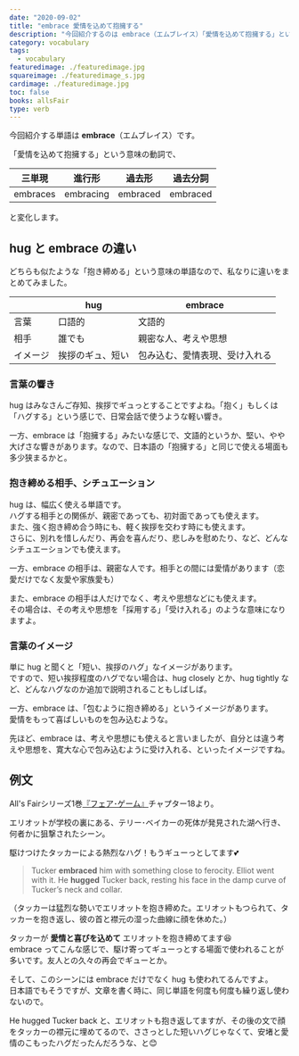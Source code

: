 ```yaml
---
date: "2020-09-02"
title: "embrace 愛情を込めて抱擁する"
description: "今回紹介するのは embrace（エムブレイス）「愛情を込めて抱擁する」という意味の動詞です。例文は、All's Fairシリーズ1巻『フェア･ゲーム』より"
category: vocabulary
tags:
  - vocabulary
featuredimage: ./featuredimage.jpg
squareimage: ./featuredimage_s.jpg
cardimage: ./featuredimage.jpg
toc: false
books: allsFair
type: verb
---
```



今回紹介する単語は __embrace__（エムブレイス）です。

「愛情を込めて抱擁する」という意味の動詞で、

|三単現|進行形|過去形|過去分詞|
|---|---|---|---|
|embraces|embracing|embraced|embraced|

と変化します。

## hug と embrace の違い

どちらも似たような「抱き締める」という意味の単語なので、私なりに違いをまとめてみました。

||hug|embrace|
|---|---|---|
|言葉|口語的|文語的|
|相手|誰でも|親密な人、考えや思想|
|イメージ|挨拶のギュ、短い|包み込む、愛情表現、受け入れる|

### 言葉の響き

hug はみなさんご存知、挨拶でギュっとすることですよね。「抱く」もしくは「ハグする」という感じで、日常会話で使うような軽い響き。

一方、embrace は「抱擁する」みたいな感じで、文語的というか、堅い、やや大げさな響きがあります。なので、日本語の「抱擁する」と同じで使える場面も多少狭まるかと。

### 抱き締める相手、シチュエーション

hug は、幅広く使える単語です。  
ハグする相手との関係が、親密であっても、初対面であっても使えます。  
また、強く抱き締め合う時にも、軽く挨拶を交わす時にも使えます。  
さらに、別れを惜しんだり、再会を喜んだり、悲しみを慰めたり、など、どんなシチュエーションでも使えます。

一方、embrace の相手は、親密な人です。相手との間には愛情があります（恋愛だけでなく友愛や家族愛も）

また、embrace の相手は人だけでなく、考えや思想などにも使えます。  
その場合は、その考えや思想を「採用する」「受け入れる」のような意味になりますよ。

### 言葉のイメージ

単に hug と聞くと「短い、挨拶のハグ」なイメージがあります。  
ですので、短い挨拶程度のハグでない場合は、hug closely とか、hug tightly など、どんなハグなのか追加で説明されることもしばしば。

一方、embrace は、「包むように抱き締める」というイメージがあります。  
愛情をもって喜ばしいものを包み込むような。

先ほど、embrace は、考えや思想にも使えると言いましたが、自分とは違う考えや思想を、寛大な心で包み込むように受け入れる、といったイメージですね。

<VocabularySeriesHug current="embrace" />

## 例文

All's Fairシリーズ1巻[『フェア･ゲーム』](/mm-romance/fair-game/)チャプター18より。

エリオットが学校の裏にある、テリー･ベイカーの死体が発見された湖へ行き、何者かに狙撃されたシーン。

駆けつけたタッカーによる熱烈なハグ！もうギューっとしてます💕

<Blockquote book srcBook="fairGame" lang="en" chapter="18">
Tucker <strong>embraced</strong> him with something close to ferocity. Elliot went with it. He <strong>hugged</strong> Tucker back, resting his face in the damp curve of Tucker’s neck and collar.
</Blockquote>

<p className="translation">（タッカーは猛烈な勢いでエリオットを抱き締めた。エリオットもつられて、タッカーを抱き返し、彼の首と襟元の湿った曲線に顔を休めた。）</p>

タッカーが __愛情と喜びを込めて__ エリオットを抱き締めてます😆  
embrace ってこんな感じで、駆け寄ってギューっとする場面で使われることが多いです。友人との久々の再会でギューとか。

そして、このシーンには embrace だけでなく hug も使われてるんですよ。  
日本語でもそうですが、文章を書く時に、同じ単語を何度も何度も繰り返し使わないので。

He hugged Tucker back と、エリオットも抱き返してますが、その後の文で顔をタッカーの襟元に埋めてるので、ささっとした短いハグじゃなくて、安堵と愛情のこもったハグだったんだろうな、と😊

<VocabularyFooter book="fairGame" />
